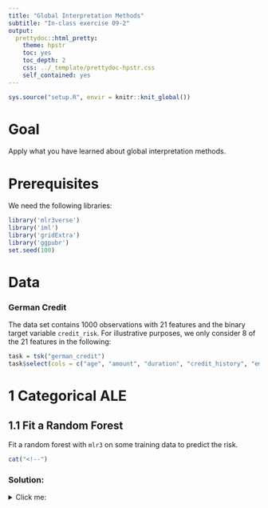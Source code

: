 ```yaml
---
title: "Global Interpretation Methods"
subtitle: "In-class exercise 09-2"
output:
  prettydoc::html_pretty:
    theme: hpstr
    toc: yes
    toc_depth: 2
    css: ../_template/prettydoc-hpstr.css
    self_contained: yes
---
```


```r
sys.source("setup.R", envir = knitr::knit_global())
```

# Goal

Apply what you have learned about global interpretation methods.

# Prerequisites

We need the following libraries:

```r
library('mlr3verse')
library('iml')
library('gridExtra')
library('ggpubr')
set.seed(100)
```

# Data

### German Credit

The data set contains 1000 observations with 21 features and the binary target variable `credit_risk`. For illustrative purposes, we only consider 8 of the 21 features in the following:

```r
task = tsk("german_credit")
task$select(cols = c("age", "amount", "duration", "credit_history", "employment_duration", "personal_status_sex", "purpose"))
```

# 1 Categorical ALE

## 1.1 Fit a Random Forest

Fit a random forest with `mlr3` on some training data to predict the risk.

```r
cat("<!--")
```

### Solution:

<details>
<summary>Click me:</summary>

```r
split = partition(task)
learner = lrn("classif.ranger", predict_type = "prob")$train(task, row_ids = split$train)
``` 

```r
cat("-->")
```

## 1.2 Compute PDP of personal_status_sex

Since the decision of whether a person gets a loan can have serious implications
on the person's life, banks are subordinate to regulations and must disclose 
the underlying mechanism of their used model to authorities. 
Since looking on the single trees is not feasible to uncover the internals of a random forest, (model-agnostic) interpretation methods should help to unfold the underlying mechanisms and to explain specific decisions. 
Since the regulations require that the model does not discriminate against 
certain groups, you want to evaluate the feature effect of `personal_status_sex` of the fitted forest model. 
Compute and visualize the PDP of `personal_status_sex` using test data and interpret the results.

<details>
  <summary>**Hint 1:**</summary>
  
To make the x-axis labels more legible, you can append the following code to the `plot()` function:

```r
plot (...) + 
  theme(axis.text.x = element_text(angle = 50, hjust=1))
```

</details>

```r
cat("<!--")
```

### Solution:

<details>
<summary>Click me:</summary>

```r
# Predictor:
pred = Predictor$new(learner, data = task$data(rows = split$test), y = "credit_risk")

# Compute PDP:
plot(FeatureEffect$new(predictor = pred, 
                       feature = "personal_status_sex", 
                       method = "pdp")) +
  theme(axis.text.x = element_text(angle = 50, hjust=1))
```

All customers, regardless of their personal status and gender, have on 
average a high probability of being a low (good) risk for the bank. 
The average marginal prediction for divorced or separated male customers
reveals a slightly higher risk for this group. 

```r
cat("-->")
```

## 1.3 Analyse the corresponding ALE plot

Because the ALE models accumulated effects in a specific direction, the feature values must have an order by definition. However, there is no natural order to categorical/nominal features like `personal_status_sex`. 
In order to derive an artificial order, Molnar 2022 (Chapter 8.2)^[https://christophm.github.io/interpretable-ml-book/ale.html] proposes to order the categories of the features of interest $x_s$ according to their similarity based on other/remaining features $x_{-S}$.
Take a look at the corresponding ALE plot and compare the results to the PDP.

```r
cat("<!--")
```

### Solution:

<details>
<summary>Click me:</summary>

```r
plot(FeatureEffect$new(predictor = pred, 
                       feature = "personal_status_sex", 
                       method = "ale")) +
  theme(axis.text.x = element_text(angle = 50, hjust=1))
```

In comparison to the PDP, we now see that there are clear gender-specific differences, e.g., that divorced or separated male customers show a much higher risk.

```r
cat("-->")
```

# 2 PFI

## 2.1 A synthetic example

Download the `extrapolation.csv` dataset and remove the column that only contains the row indices (`X`). Fit a linear regression model with `mLr3` to some training data. Do not look at the model's coefficients or perform an exploratory analysis of the data yet. Assess the MSE of the model on test data.

```r
cat("<!--")
```

### Solution:

<details>
<summary>Click me:</summary>

```r
# load data and remove column "X"
df = read.csv("../data/extrapolation.csv")
df <- df[ , -which(names(df) == "X")]

# create task and split in into train and test data
task = as_task_regr(x = df, target = "y")
split = partition(task)

#learn and predict
lm = lrn("regr.lm")
lm$train(task, row_ids = split$train)
pred_lm = Predictor$new(lm, data = task$data(rows = split$test), y = "y")
preds = pred_lm$predict(task$data(rows = split$test))

# MSE
mse <- mean((task$data(rows = split$test)$y - preds$predict.model..newdata...newdata.) ^ 2)
print(paste("MSE:", round(mse,4)))
``` 

```r
cat("-->")
```

## 2.2 Calculate and interpret PFI values

Apply Permutation Feature Importance to the model (on test data) and plot the results.

```r
cat("<!--")
```

### Solution:

<details>
<summary>Click me:</summary>

```r
importance = FeatureImp$new(pred_lm, loss = "mse", n.repetitions = 10)
plot(importance)
``` 

$X_3$ is the most important feature, with $X_1$ and $X_2$ sharing the second place. PFI considers $X_4$ to be irrelevant.

```r
cat("-->")
```

## 2.3 Exploratory analysis

Perform an exploratory analysis of the data (correlation structure between features and with $y$) and print the model's coefficients and intercept. 
What additional insight into the relationship of the features with $y$ do we gain by looking at the correlation structure of the covariates in addition to the PFI (assuming that all dependencies are linear)?

```r
cat("<!--")
```

### Solution:

<details>
<summary>Click me:</summary>

```r
cor(task$data(rows = split$test))
``` 

```r
lm$model$coefficients
``` 

If we know the dependency structure of the covariates we can infer whether or not the PFI value is nonzero due to a dependency with the covariates or not. In our example we now know that $x_3$ is independent of its covariates, so we hypothesize that $x_3$ is actually dependent with $y$. Since $x_1, x_2$ are dependent, for those variables we cannot infer anything about the dependency with $y$ with the covariates dependency structure and PFI alone.

```r
cat("-->")
```

# Summary

In this exercise, we analyzed an example of ALE on a categorical target and deepened our understanding of PFI.
